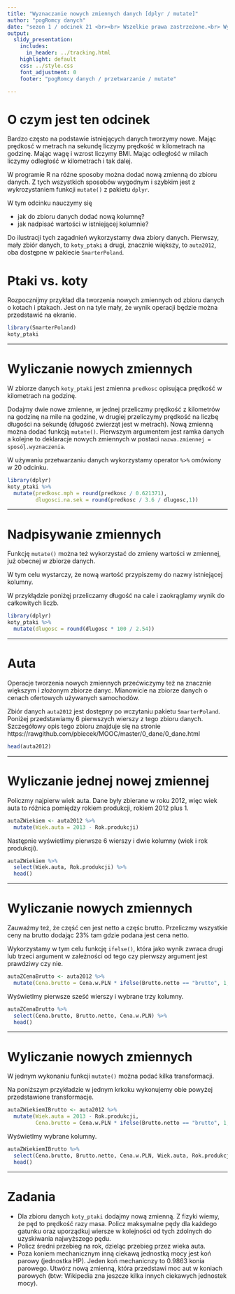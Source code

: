 ```yaml
---
title: "Wyznaczanie nowych zmiennych danych [dplyr / mutate]"
author: "pogRomcy danych"
date: "sezon 1 / odcinek 21 <br><br> Wszelkie prawa zastrzeżone.<br> Wykorzystanie możliwe wyłącznie za zgodą autora.  <br><br><br><br>Naciśnij `A` by zamienić slajdy na ciągły tekst. <br> Naciśnij `T` by wyświetlić spis treści."
output:
  slidy_presentation:
    includes:
      in_header: ../tracking.html
    highlight: default
    css: ../style.css
    font_adjustment: 0
    footer: "pogRomcy danych / przetwarzanie / mutate"

---
```


# O czym jest ten odcinek

Bardzo często na podstawie istniejących danych tworzymy nowe.
Mając prędkosć w metrach na sekundę liczymy prędkość w kilometrach na godzinę. Mając wagę i wzrost liczymy BMI. Mając odległość w milach liczymy odległość w kilometrach i tak dalej.

W programie R na różne sposoby można dodać nową zmienną do zbioru danych. Z tych wszystkich sposobów wygodnym i szybkim jest z wykrozystaniem funkcji `mutate()` z pakietu `dplyr`.

W tym odcinku nauczymy się

- jak do zbioru danych dodać nową kolumnę?
- jak nadpisać wartości w istniejącej kolumnie?

Do ilustracji tych zagadnień wykorzystamy dwa zbiory danych. Pierwszy, mały zbiór danych, to `koty_ptaki` a drugi, 
znacznie większy, to `auta2012`, oba dostępne w pakiecie `SmarterPoland`.

# Ptaki vs. koty

Rozpocznijmy przykład dla tworzenia nowych zmiennych od zbioru danych o kotach i ptakach. Jest on na tyle mały, że wynik operacji będzie można przedstawić na ekranie.

```r
library(SmarterPoland)
koty_ptaki
```

---

# Wyliczanie nowych zmiennych

W zbiorze danych `koty_ptaki` jest zmienna `predkosc` opisująca prędkość w kilometrach na godzinę.

Dodajmy dwie nowe zmienne, w jednej przeliczmy prędkość z kilometrów na godzinę na mile na godzine, w drugiej przeliczymy prędkość na liczbę długości na sekundę (długość zwierząt jest w metrach). Nową zmienną można dodać funkcją `mutate()`. Pierwszym argumentem jest ramka danych a kolejne to deklaracje nowych zmiennych w postaci `nazwa.zmiennej = sposóļ.wyznaczenia`. 

W używaniu przetwarzaniu danych wykorzystamy operator `%>%` omówiony w 20 odcinku. 

```r
library(dplyr)
koty_ptaki %>%
  mutate(predkosc.mph = round(predkosc / 0.621371),
         dlugosci.na.sek = round(predkosc / 3.6 / dlugosc,1))
```

---

# Nadpisywanie zmiennych

Funkcję `mutate()` można też wykorzystać do zmieny wartości w zmiennej, już obecnej w zbiorze danych. 

W tym celu wystarczy, że nową wartość przypiszemy do nazwy istniejącej kolumny.

W przykłądzie poniżęj przeliczamy długość na cale i zaokrąglamy wynik do całkowitych liczb.

```r
library(dplyr)
koty_ptaki %>%
  mutate(dlugosc = round(dlugosc * 100 / 2.54))
```

---

# Auta

Operacje tworzenia nowych zmiennych przećwiczymy też na znacznie większym i złożonym zbiorze danyc. Mianowicie na zbiorze danych o cenach ofertowych używanych samochodów.

Zbiór danych `auta2012` jest dostępny po wczytaniu pakietu `SmarterPoland`. Poniżej przedstawiamy 6 pierwszych wierszy z tego zbioru danych. Szczegółowy opis tego zbioru znajduje się na stronie https://rawgithub.com/pbiecek/MOOC/master/0_dane/0_dane.html

```r
head(auta2012)
```

---

# Wyliczanie jednej nowej zmiennej

Policzmy najpierw wiek auta. Dane były zbierane w roku 2012, więc wiek auta to różnica pomiędzy rokiem produkcji, rokiem 2012 plus 1.

```r
autaZWiekiem <- auta2012 %>%
  mutate(Wiek.auta = 2013 - Rok.produkcji)
```

Następnie wyświetlimy pierwsze 6 wierszy i dwie kolumny (wiek i rok produkcji).

```r
autaZWiekiem %>% 
  select(Wiek.auta, Rok.produkcji) %>%
  head()
```

---

# Wyliczanie nowych zmiennych

Zauważmy też, że część cen jest netto a częśc brutto. Przeliczmy wszystkie ceny na brutto dodając 23\% tam gdzie podana jest cena netto.

Wykorzystamy w tym celu funkcję `ifelse()`, która jako wynik zwraca drugi lub trzeci argument w zależności od tego czy pierwszy argument jest prawdziwy czy nie.

```r
autaZCenaBrutto <- auta2012 %>%
  mutate(Cena.brutto = Cena.w.PLN * ifelse(Brutto.netto == "brutto", 1, 1.23))
```

Wyświetlmy pierwsze sześć wierszy i wybrane trzy kolumny.

```r
autaZCenaBrutto %>% 
  select(Cena.brutto, Brutto.netto, Cena.w.PLN) %>%
  head()
```


---

# Wyliczanie nowych zmiennych

W jednym wykonaniu funkcji `mutate()` można podać kilka transformacji. 

Na poniższym przykładzie w jednym krkoku wykonujemy obie powyżej przedstawione transformacje.

```r
autaZWiekiemIBrutto <- auta2012 %>%
  mutate(Wiek.auta = 2013 - Rok.produkcji,
         Cena.brutto = Cena.w.PLN * ifelse(Brutto.netto == "brutto", 1, 1.23))
```

Wyświetlmy wybrane kolumny.

```r
autaZWiekiemIBrutto %>% 
  select(Cena.brutto, Brutto.netto, Cena.w.PLN, Wiek.auta, Rok.produkcji) %>%
  head()
```

---

# Zadania

* Dla zbioru danych `koty_ptaki` dodajmy nową zmienną. Z fizyki wiemy, że pęd to prędkość razy masa. Policz maksymalne pędy dla każdego gatunku oraz uporządkuj wiersze w kolejności od tych zdolnych do uzyskiwania najwyższego pędu.
* Policz średni przebieg na rok, dzieląc przebieg przez wieka auta.
* Poza koniem mechanicznym inną ciekawą jednostką mocy jest koń parowy (jednostka HP). Jeden koń mechanicnzy to 0.9863 konia parowego. Utwórz nową zmienną, która przedstawi moc aut w koniach parowych (btw: Wikipedia zna jeszcze kilka innych ciekawych jednostek mocy).

